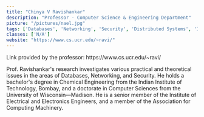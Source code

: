 ```yaml
---
title: "Chinya V Ravishankar"
description: "Professor - Computer Science & Engineering Department"
picture: "/pictures/nael.jpg"
tags: ['Databases', 'Networking', 'Security', 'Distributed Systems', 'Intellectual History']
classes: ['N/A']
website: "https://www.cs.ucr.edu/~ravi/"
---
```


<Note emoji="👋">
Link provided by the professor: https://www.cs.ucr.edu/~ravi/
</Note>

Prof. Ravishankar's research investigates various practical and theoretical issues in the areas of Databases, Networking, and Security. 
He holds a bachelor's degree in Chemical Engineering from the Indian Institute of Technology, Bombay, and a doctorate in Computer Sciences from the University of Wisconsin—Madison. 
He is a senior member of the Institute of Electrical and Electronics Engineers, and a member of the Association for Computing Machinery.